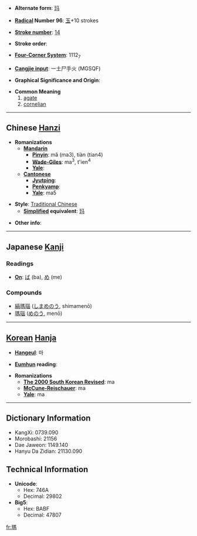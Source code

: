 * '''Alternate form''': [[玛]]

* '''[[Wiktionary:Chinese radical index| Radical]] Number 96''': [[Wiktionary:Chinese radical index 玉|玉]]+10 strokes

* '''[[Wiktionary:Chinese total strokes index|Stroke number]]''': [[Wiktionary:Chinese total strokes index 14|14]]

* '''Stroke order''': 

* '''[[Wiktionary:Chinese four corner index|Four-Corner System]]''': 1112<sub>7</sub>

* '''[[Wiktionary:Chinese Cangjie index|Cangjie input]]''': 一土尸手火 (MGSQF)

* '''Graphical Significance and Origin''': 

* '''Common Meaning'''
*# [[agate]]
*# [[cornelian]]

----

== Chinese [[Hanzi]] ==

* '''Romanizations'''
** '''[[Mandarin]]'''
*** '''[[Pinyin]]''': mǎ (ma3), tiàn (tian4)
*** '''[[Wade-Giles]]''': ma<sup>3</sup>, t'ien<sup>4</sup>
*** '''[[Yale]]''': 
** '''[[Cantonese]]'''
*** '''[[Jyutping]]''':
*** '''[[Penkyamp]]''': 
*** '''[[Yale]]''': ma5

* '''Style''': [[Traditional Chinese]] 
** '''[[Simplified Chinese|Simplified]] equivalent''': [[玛]]

* '''Other info''': 

----

== Japanese [[Kanji]] ==

===Readings===
* '''[[On]]''': [[ば]] (ba), [[め]] (me)
===Compounds===
*[[縞瑪瑙]] ([[しまめのう]], shimamenō)
*[[瑪瑙]] ([[めのう]], menō)
----

== [[Korean]] [[Hanja]] ==

* '''[[Hangeul]]''': 마

* '''[[Eumhun]] reading''': 

* '''Romanizations'''
** '''[[The 2000 South Korean Revised Romanization|The 2000 South Korean Revised]]''': ma
** '''[[McCune-Reischauer]]''': ma
** '''[[Yale]]''': ma

----

== Dictionary Information ==

* KangXi: 0739.090
* Morobashi: 21156
* Dae Jaweon: 1149.140
* Hanyu Da Zidian: 21130.090

== Technical Information ==

* '''Unicode''':
** Hex: 746A
** Decimal: 29802
* '''Big5''':
** Hex: BABF
** Decimal: 47807

[[fr:瑪]]